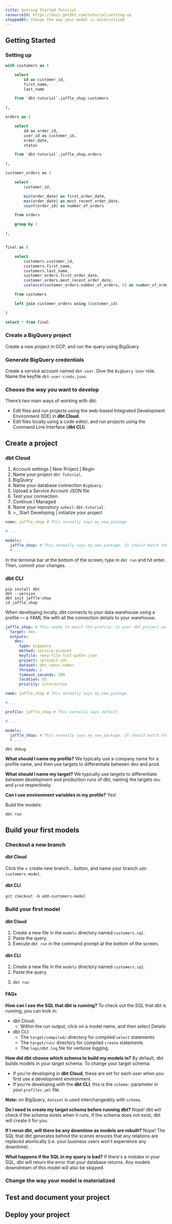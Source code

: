 ```yaml
---
title: Getting Started Tutorial
resourceId: https://docs.getdbt.com/tutorial/setting-up
stoppedAt: Change the way your model is materialized
---
```


## Getting Started

### Setting up

```sql nu
with customers as (

    select
        id as customer_id,
        first_name,
        last_name

    from `dbt-tutorial`.jaffle_shop.customers

),

orders as (

    select
        id as order_id,
        user_id as customer_id,
        order_date,
        status

    from `dbt-tutorial`.jaffle_shop.orders

),

customer_orders as (

    select
        customer_id,

        min(order_date) as first_order_date,
        max(order_date) as most_recent_order_date,
        count(order_id) as number_of_orders

    from orders

    group by 1

),


final as (

    select
        customers.customer_id,
        customers.first_name,
        customers.last_name,
        customer_orders.first_order_date,
        customer_orders.most_recent_order_date,
        coalesce(customer_orders.number_of_orders, 0) as number_of_orders

    from customers

    left join customer_orders using (customer_id)

)

select * from final
```

### Create a BigQuery project

Create a new project in GCP, and run the query using BigQuery.

### Generate BigQuery credentials

Create a service account named `dbt-user`. Give the `BigQuery User` role. Name
the keyfile `dbt-user-creds.json`.

### Choose the way you want to develop

There’s two main ways of working with dbt:

- Edit files and run projects using the web-based Integrated Development
  Environment (IDE) in **dbt Cloud**.
- Edit files locally using a code editor, and run projects using the Command
  Line Interface (**dbt CLI**).

## Create a project

### dbt Cloud

1. <Scr>Account settings | New Project | Begin</Scr>
2. Name your project `dbt Tutorial`.
3. <Scr>BigQuery</Scr>
4. Name your database connection `BigQuery`.
5. <Scr>Upload a Service Account JSON file</Scr>
6. Test your connection.
7. <Scr>Continue | Managed</Scr>
8. Name your repository `soheil-dbt-tutorial`.
9. <Scr>>_ Start Developing | initialize your project</Scr>

```yaml fp=dbt_project.yml hl=1,6
name: jaffle_shop # This normally says my_new_package

# ...

models:
  jaffle_shop: # This normally says my_new_package. It should match the value for `name:`
  # ...
```

In the terminal bar at the bottom of the screen, type in `dbt run` and hit
enter. Then, commit your changes.

### dbt CLI

```shell
pip install dbt
dbt --version
dbt init jaffle-shop
cd jaffle_shop
```

When developing locally, dbt connects to your data warehouse using a profile — a
YAML file with all the connection details to your warehouse.

```yaml nu fp=~/.dbt/profiles.yml
jaffle_shop: # This needs to match the profile: in your dbt_project.yml file
  target: dev
  outputs:
    dev:
      type: bigquery
      method: service-account
      keyfile: <key-file-full-path>.json
      project: <project-id>
      dataset: dbt_<your-name>
      threads: 1
      timeout_seconds: 300
      location: US
      priority: interactive
```

```yaml hl=1,5,10 fp=dbt_project.yml
name: jaffle_shop # This normally says my_new_package

# ...

profile: jaffle_shop # This normally says default

# ...

models:
  jaffle_shop: # This normally says my_new_package. It should match the value for `name:`
  # ...
```

```shell
dbt debug
```

**What should I name my profile?** We typically use a company name for a profile
name, and then use targets to differentiate between dev and prod.

**What should I name my target?** We typically use targets to differentiate
between development and production runs of dbt, naming the targets `dev` and
`prod` respectively.

**Can I use environment variables in my profile?** Yes!

Build the models:

```shell
dbt run
```

## Build your first models

### Checkout a new branch

#### dbt Cloud

Click the <Scr>+ create new branch...</Scr> button, and name your branch
`add-customers-model`.

#### dbt CLI

```shell
git checkout -b add-customers-model
```

### Build your first model

#### dbt Cloud

1. Create a new file in the `models` directory named `customers.sql`.
2. Paste the query.
3. Execute `dbt run` in the command prompt at the bottom of the screen.

#### dbt CLI

1. Create a new file in the `models` directory named `customers.sql`.
2. Paste the query.
3. ```shell
   dbt run
   ```

#### FAQs

**How can I see the SQL that dbt is running?** To check out the SQL that dbt is
running, you can look in:

- dbt Cloud:
  - Within the run output, click on a model name, and then select
    <Scr>Details</Scr>
- dbt CLI:
  - The `target/compiled/` directory for compiled `select` statements
  - The `target/run/` directory for compiled `create` statements
  - The `logs/dbt.log` file for verbose logging.

**How did dbt choose which schema to build my models in?** By default, dbt
builds models in your target schema. To change your target schema:

- If you're developing in **dbt Cloud**, these are set for each user when you
  first use a development environment.
- If you're developing with the **dbt CLI**, this is the `schema:` parameter in
  your `profiles.yml` file.

**Note:** on BigQuery, `dataset` is used interchangeably with `schema`.

**Do I need to create my target schema before running dbt?** Nope! dbt will
check if the schema exists when it runs. If the schema does not exist, dbt will
create it for you.

**If I rerun dbt, will there be any downtime as models are rebuilt?** Nope! The
SQL that dbt generates behind the scenes ensures that any relations are replaced
atomically (i.e. your business users won't experience any downtime).

**What happens if the SQL in my query is bad?** If there's a mistake in your
SQL, dbt will return the error that your database returns. Any models downstream
of this model will also be skipped.

### Change the way your model is materialized

## Test and document your project

## Deploy your project
